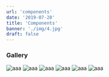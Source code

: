 ```yaml
---
url: 'components'
date: '2019-07-28'
title: 'Components'
banner: './img/4.jpg'
draft: false
---
```


### Gallery

<Gallery>

![aaa](../img/avatar.png)
![aaa](../img/avatar.png)
![aaa](../img/avatar.png)
![aaa](../img/avatar.png)
![aaa](../img/avatar.png)
![aaa](../img/avatar.png)

</Gallery>
